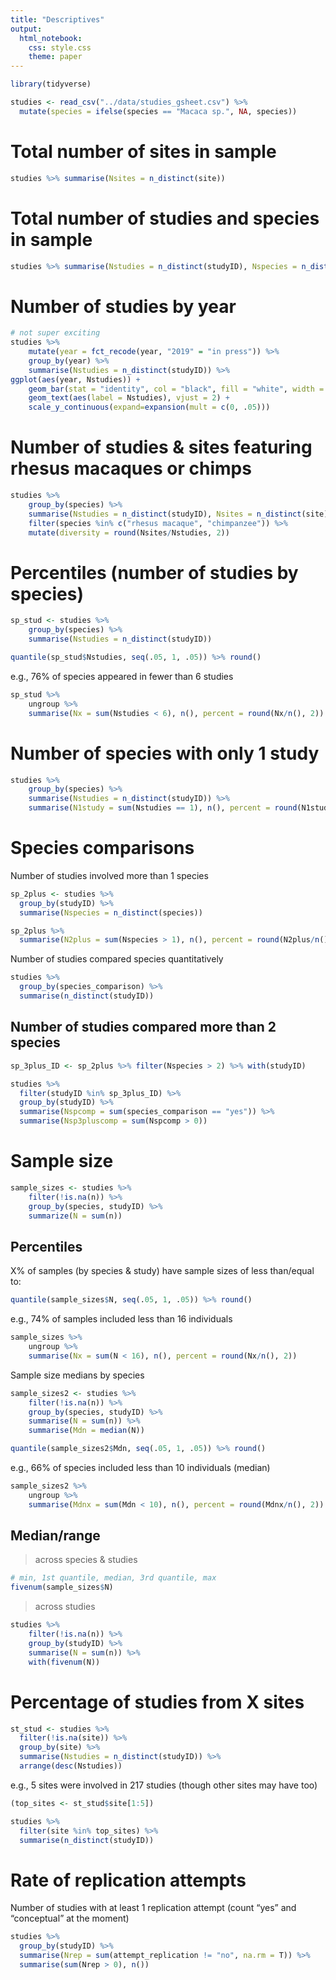 ```yaml
---
title: "Descriptives"
output:
  html_notebook:
    css: style.css
    theme: paper
---
```


```r
library(tidyverse)
```

```r
studies <- read_csv("../data/studies_gsheet.csv") %>% 
  mutate(species = ifelse(species == "Macaca sp.", NA, species))
```

# Total number of sites in sample

```r
studies %>% summarise(Nsites = n_distinct(site))
```

# Total number of studies and species in sample

```r
studies %>% summarise(Nstudies = n_distinct(studyID), Nspecies = n_distinct(species))
```

# Number of studies by year

```r
# not super exciting
studies %>% 
    mutate(year = fct_recode(year, "2019" = "in press")) %>% 
    group_by(year) %>% 
    summarise(Nstudies = n_distinct(studyID)) %>% 
ggplot(aes(year, Nstudies)) +
    geom_bar(stat = "identity", col = "black", fill = "white", width = .5) +
    geom_text(aes(label = Nstudies), vjust = 2) +
    scale_y_continuous(expand=expansion(mult = c(0, .05)))
```

# Number of studies & sites featuring rhesus macaques or chimps

```r
studies %>% 
    group_by(species) %>% 
    summarise(Nstudies = n_distinct(studyID), Nsites = n_distinct(site)) %>% 
    filter(species %in% c("rhesus macaque", "chimpanzee")) %>% 
    mutate(diversity = round(Nsites/Nstudies, 2))
```

# Percentiles (number of studies by species)

```r
sp_stud <- studies %>% 
    group_by(species) %>% 
    summarise(Nstudies = n_distinct(studyID))
```

```r
quantile(sp_stud$Nstudies, seq(.05, 1, .05)) %>% round()
```

e.g., 76% of species appeared in fewer than 6 studies

```r
sp_stud %>% 
    ungroup %>% 
    summarise(Nx = sum(Nstudies < 6), n(), percent = round(Nx/n(), 2))
```

# Number of species with only 1 study

```r
studies %>% 
    group_by(species) %>% 
    summarise(Nstudies = n_distinct(studyID)) %>% 
    summarise(N1study = sum(Nstudies == 1), n(), percent = round(N1study/n(), 2))
```

# Species comparisons

Number of studies involved more than 1 species

```r
sp_2plus <- studies %>% 
  group_by(studyID) %>% 
  summarise(Nspecies = n_distinct(species))

sp_2plus %>% 
  summarise(N2plus = sum(Nspecies > 1), n(), percent = round(N2plus/n(), 2))
```

Number of studies compared species quantitatively

```r
studies %>% 
  group_by(species_comparison) %>% 
  summarise(n_distinct(studyID))
```

## Number of studies compared more than 2 species

```r
sp_3plus_ID <- sp_2plus %>% filter(Nspecies > 2) %>% with(studyID)

studies %>% 
  filter(studyID %in% sp_3plus_ID) %>% 
  group_by(studyID) %>% 
  summarise(Nspcomp = sum(species_comparison == "yes")) %>% 
  summarise(Nsp3pluscomp = sum(Nspcomp > 0))
```

# Sample size

```r
sample_sizes <- studies %>% 
    filter(!is.na(n)) %>% 
    group_by(species, studyID) %>% 
    summarize(N = sum(n))
```

## Percentiles

X% of samples (by species & study) have sample sizes of less than/equal to:

```r
quantile(sample_sizes$N, seq(.05, 1, .05)) %>% round()
```

e.g., 74% of samples included less than 16 individuals

```r
sample_sizes %>% 
    ungroup %>% 
    summarise(Nx = sum(N < 16), n(), percent = round(Nx/n(), 2))
```

Sample size medians by species

```r
sample_sizes2 <- studies %>% 
    filter(!is.na(n)) %>% 
    group_by(species, studyID) %>% 
    summarise(N = sum(n)) %>% 
    summarise(Mdn = median(N))
```

```r
quantile(sample_sizes2$Mdn, seq(.05, 1, .05)) %>% round()
```

e.g., 66% of species included less than 10 individuals (median)

```r
sample_sizes2 %>% 
    ungroup %>% 
    summarise(Mdnx = sum(Mdn < 10), n(), percent = round(Mdnx/n(), 2))
```
## Median/range

> across species & studies

```r
# min, 1st quantile, median, 3rd quantile, max
fivenum(sample_sizes$N)
```

> across studies

```r
studies %>% 
    filter(!is.na(n)) %>% 
    group_by(studyID) %>% 
    summarise(N = sum(n)) %>% 
    with(fivenum(N))
```

# Percentage of studies from X sites

```r
st_stud <- studies %>% 
  filter(!is.na(site)) %>% 
  group_by(site) %>% 
  summarise(Nstudies = n_distinct(studyID)) %>% 
  arrange(desc(Nstudies))
```

e.g., 5 sites were involved in 217 studies (though other sites may have too)

```r
(top_sites <- st_stud$site[1:5])

studies %>% 
  filter(site %in% top_sites) %>% 
  summarise(n_distinct(studyID))
```


# Rate of replication attempts

Number of studies with at least 1 replication attempt (count "yes" and "conceptual" at the moment)

```r
studies %>% 
  group_by(studyID) %>%
  summarise(Nrep = sum(attempt_replication != "no", na.rm = T)) %>% 
  summarise(sum(Nrep > 0), n())
```


